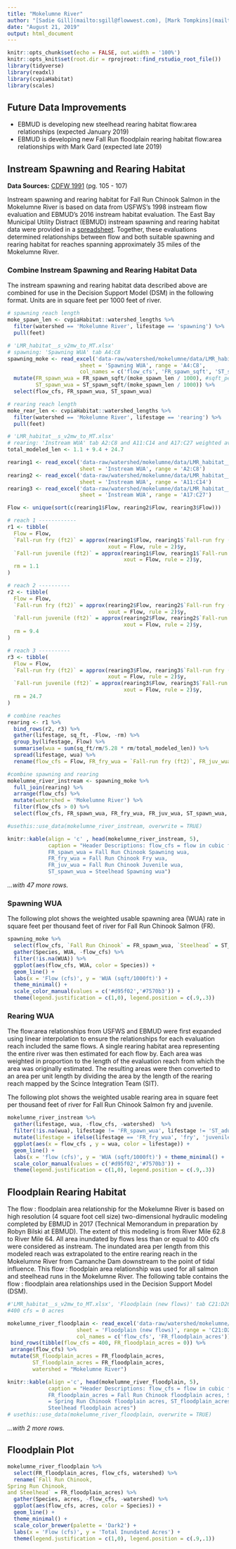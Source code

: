 ```yaml
---
title: "Mokelumne River"
author: "[Sadie Gill](mailto:sgill@flowwest.com), [Mark Tompkins](mailto:mtompkins@flowwest.com), [Erin Cain](ecain@flowwest.com)"
date: "August 21, 2019"
output: html_document
---
```

```r
knitr::opts_chunk$set(echo = FALSE, out.width = '100%')
knitr::opts_knit$set(root.dir = rprojroot::find_rstudio_root_file())
library(tidyverse)
library(readxl)
library(cvpiaHabitat)
library(scales)
```

## Future Data Improvements

* EBMUD is developing new steelhead rearing habitat flow:area relationships (expected January 2019)
* EBMUD is developing new Fall Run floodplain rearing habitat flow:area relationships with Mark Gard (expected late 2019)

## Instream Spawning and Rearing Habitat
**Data Sources:** [CDFW 1991](https://s3-us-west-2.amazonaws.com/cvpiahabitat-r-package/cvpia-sit-model-inputs/Lower+Mokelumne+RIver+Fisheries+Management+Plan%2C+CDFG+1991.pdf){target="_blank"} (pg. 105 - 107) 

Instream spawning and rearing habitat for Fall Run Chinook Salmon in the Mokelumne River is based on data from USFWS's 1998 instream flow evaluation and EBMUD's 2016 instream habitat evaluation. The East Bay Municipal Utility Distract (EBMUD) instream spawning and rearing habitat data were provided in a [spreadsheet](https://cvpiahabitat-r-package.s3-us-west-2.amazonaws.com/LMR_habitat__s_v2mw_to_MT.xlsx). Together, these evaluations determined relationships between flow and both suitable spawning and rearing habitat for reaches spanning approximately 35 miles of the Mokelumne River. 

### Combine Instream Spawning and Rearing Habitat Data
The instream spawning and rearing habitat data described above are combined for use in the Decision Support Model (DSM) in the following format. Units are in square feet per 1000 feet of river.
```r
# spawning reach length
moke_spawn_len <- cvpiaHabitat::watershed_lengths %>% 
  filter(watershed == 'Mokelumne River', lifestage == 'spawning') %>% 
  pull(feet)

# 'LMR_habitat__s_v2mw_to_MT.xlsx'
# spawning: 'Spawning WUA' tab A4:C8 
spawning_moke <- read_excel('data-raw/watershed/mokelumne/data/LMR_habitat__s_v2mw_to_MT.xlsx', 
                       sheet = 'Spawning WUA', range = 'A4:C8', 
                       col_names = c('flow_cfs', 'FR_spawn_sqft', 'ST_spawn_sqft')) %>% 
  mutate(FR_spawn_wua = FR_spawn_sqft/(moke_spawn_len / 1000), #sqft_per_1000ft
         ST_spawn_wua = ST_spawn_sqft/(moke_spawn_len / 1000)) %>% 
  select(flow_cfs, FR_spawn_wua, ST_spawn_wua)
```

```r
# rearing reach length
moke_rear_len <- cvpiaHabitat::watershed_lengths %>% 
  filter(watershed == 'Mokelumne River', lifestage == 'rearing') %>% 
  pull(feet)

# 'LMR_habitat__s_v2mw_to_MT.xlsx'
# rearing: 'Instream WUA' tab A2:C8 and A11:C14 and A17:C27 weighted average
total_modeled_len <- 1.1 + 9.4 + 24.7

rearing1 <- read_excel('data-raw/watershed/mokelumne/data/LMR_habitat__s_v2mw_to_MT.xlsx', 
                       sheet = 'Instream WUA', range = 'A2:C8') 
rearing2 <- read_excel('data-raw/watershed/mokelumne/data/LMR_habitat__s_v2mw_to_MT.xlsx', 
                       sheet = 'Instream WUA', range = 'A11:C14')
rearing3 <- read_excel('data-raw/watershed/mokelumne/data/LMR_habitat__s_v2mw_to_MT.xlsx', 
                       sheet = 'Instream WUA', range = 'A17:C27')

Flow <- unique(sort(c(rearing1$Flow, rearing2$Flow, rearing3$Flow)))

# reach 1 ------------
r1 <- tibble(
  Flow = Flow,
  `Fall-run fry (ft2)` = approx(rearing1$Flow, rearing1$`Fall-run fry (ft2)`, 
                                xout = Flow, rule = 2)$y,
  `Fall-run juvenile (ft2)` = approx(rearing1$Flow, rearing1$`Fall-run juvenile (ft2)`, 
                                     xout = Flow, rule = 2)$y,
  rm = 1.1
)

# reach 2 ----------
r2 <- tibble(
  Flow = Flow,
  `Fall-run fry (ft2)` = approx(rearing2$Flow, rearing2$`Fall-run fry (ft2)`, 
                                xout = Flow, rule = 2)$y,
  `Fall-run juvenile (ft2)` = approx(rearing2$Flow, rearing2$`Fall-run juvenile (ft2)`, 
                                     xout = Flow, rule = 2)$y,
  rm = 9.4
)

# reach 3 ----------
r3 <- tibble(
  Flow = Flow,
  `Fall-run fry (ft2)` = approx(rearing3$Flow, rearing3$`Fall-run fry (ft2)`, 
                                xout = Flow, rule = 2)$y,
  `Fall-run juvenile (ft2)` = approx(rearing3$Flow, rearing3$`Fall-run juvenile (ft2)`, 
                                     xout = Flow, rule = 2)$y,
  rm = 24.7
)

# combine reaches
rearing <- r1 %>% 
  bind_rows(r2, r3) %>% 
  gather(lifestage, sq_ft, -Flow, -rm) %>%
  group_by(lifestage, Flow) %>% 
  summarise(wua = sum(sq_ft/rm/5.28 * rm/total_modeled_len)) %>% 
  spread(lifestage, wua) %>% 
  rename(flow_cfs = Flow, FR_fry_wua = `Fall-run fry (ft2)`, FR_juv_wua = `Fall-run juvenile (ft2)`)
```
```r
#combine spawning and rearing 
mokelumne_river_instream <- spawning_moke %>% 
  full_join(rearing) %>% 
  arrange(flow_cfs) %>% 
  mutate(watershed = 'Mokelumne River') %>% 
  filter(flow_cfs > 0) %>% 
  select(flow_cfs, FR_spawn_wua, FR_fry_wua, FR_juv_wua, ST_spawn_wua, watershed)

#usethis::use_data(mokelumne_river_instream, overwrite = TRUE)
```

```r
knitr::kable(align = 'c' , head(mokelumne_river_instream, 5), 
             caption = "Header Descriptions: flow_cfs = flow in cubic feet per second,
             FR_spawn_wua = Fall Run Chinook Spawning wua,
             FR_fry_wua = Fall Run Chinook Fry wua,
             FR_juv_wua = Fall Run Chinook Juvenile wua,
             ST_spawn_wua = Steelhead Spawning wua")
```

*...with 47 more rows.*

### Spawning WUA   
The following plot shows the weighted usable spawning area (WUA) rate in square feet per thousand feet of river for Fall Run Chinook Salmon (FR). 
```r
spawning_moke %>% 
  select(flow_cfs, `Fall Run Chinook` = FR_spawn_wua, `Steelhead` = ST_spawn_wua) %>% 
  gather(Species, WUA, -flow_cfs) %>% 
  filter(!is.na(WUA)) %>% 
  ggplot(aes(flow_cfs, WUA, color = Species)) +
  geom_line() +
  labs(x = 'Flow (cfs)', y = 'WUA (sqft/1000ft)') + 
  theme_minimal() + 
  scale_color_manual(values = c('#d95f02','#7570b3')) +
  theme(legend.justification = c(1,0), legend.position = c(.9,.3))
```

### Rearing WUA
The flow:area relationships from USFWS and EBMUD were first expanded using linear interpolation to ensure the relationships for each evaluation reach included the same flows. A single rearing habitat area representing the entire river was then estimated for each flow by. Each area was weighted in proportion to the length of the evaluation reach from which the area was originally estimated. The resulting areas were then converted to an area per unit length by dividing the area by the length of the rearing reach mapped by the Scince Integration Team (SIT).   

The following plot shows the weighted usable rearing area in square feet per thousand feet of river for Fall Run Chinook Salmon fry and juvenile.
``` r
mokelumne_river_instream %>% 
  gather(lifestage, wua, -flow_cfs, -watershed)  %>% 
  filter(!is.na(wua), lifestage != 'FR_spawn_wua', lifestage != 'ST_adult_wua', lifestage != "ST_spawn_wua", lifestage != "ST_juv_wua", lifestage != "ST_fry_wua") %>%
  mutate(lifestage = ifelse(lifestage == 'FR_fry_wua', 'fry', 'juvenile')) %>% 
  ggplot(aes(x = flow_cfs , y = wua, color = lifestage)) +
  geom_line() +
  labs(x = 'flow (cfs)', y = 'WUA (sqft/1000ft)') + theme_minimal() +
  scale_color_manual(values = c('#d95f02','#7570b3')) +
  theme(legend.justification = c(1,0), legend.position = c(.9,.3))
```

## Floodplain Rearing Habitat

The flow : floodplain area relationship for the Mokelumne River is based on high resolution (4 square foot cell size) two-dimensional hydraulic modeling completed by EBMUD in 2017 (Technical Memorandum in preparation by Robyn Bilski at EBMUD). The extent of this modeling is from River Mile 62.8 to River Mile 64. All area inundated by flows less than or equal to 400 cfs were considered as instream.  The inundated area per length from this modeled reach was extrapolated to the entire rearing reach in the Mokelumne River from Camanche Dam downstream to the point of tidal influence. This flow : floodplain area relationship was used for all salmon and steelhead runs in the Mokelumne River. The following table contains the flow : floodplain area relationships used in the Decision Support Model (DSM).
```r
#'LMR_habitat__s_v2mw_to_MT.xlsx', 'Floodplain (new flows)' tab C21:D26 Camanche to tidal #low estimate
#400 cfs = 0 acres 

mokelumne_river_floodplain <- read_excel('data-raw/watershed/mokelumne/data/LMR_habitat__s_v2mw_to_MT.xlsx', 
                      sheet = 'Floodplain (new flows)', range = 'C21:D26',
                      col_names = c('flow_cfs', 'FR_floodplain_acres')) %>% 
 bind_rows(tibble(flow_cfs = 400, FR_floodplain_acres = 0)) %>% 
 arrange(flow_cfs) %>% 
 mutate(SR_floodplain_acres = FR_floodplain_acres,
        ST_floodplain_acres = FR_floodplain_acres,
        watershed = "Mokelumne River")

knitr::kable(align ='c', head(mokelumne_river_floodplain, 5), 
             caption = "Header Descriptions: flow_cfs = flow in cubic feet per second,
             FR_floodplain_acres = Fall Run Chinook floodplain acres, SR_floodplain_acres
             = Spring Run Chinook floodplain acres, ST_floodplain_acres = 
             Steelhead floodplain acres")
# usethis::use_data(mokelumne_river_floodplain, overwrite = TRUE)
```

*...with 2 more rows.*

## Floodplain Plot
```r
mokelumne_river_floodplain %>% 
  select(FR_floodplain_acres, flow_cfs, watershed) %>%
  rename(`Fall Run Chinook,
Spring Run Chinook, 
and Steelhead` = FR_floodplain_acres) %>% 
  gather(Species, acres, -flow_cfs, -watershed) %>% 
  ggplot(aes(flow_cfs, acres, color = Species)) +
  geom_line() +
  theme_minimal() +
  scale_color_brewer(palette = 'Dark2') +
  labs(x = 'Flow (cfs)', y = 'Total Inundated Acres') +
  theme(legend.justification = c(1,0), legend.position = c(.9,.1))
```
